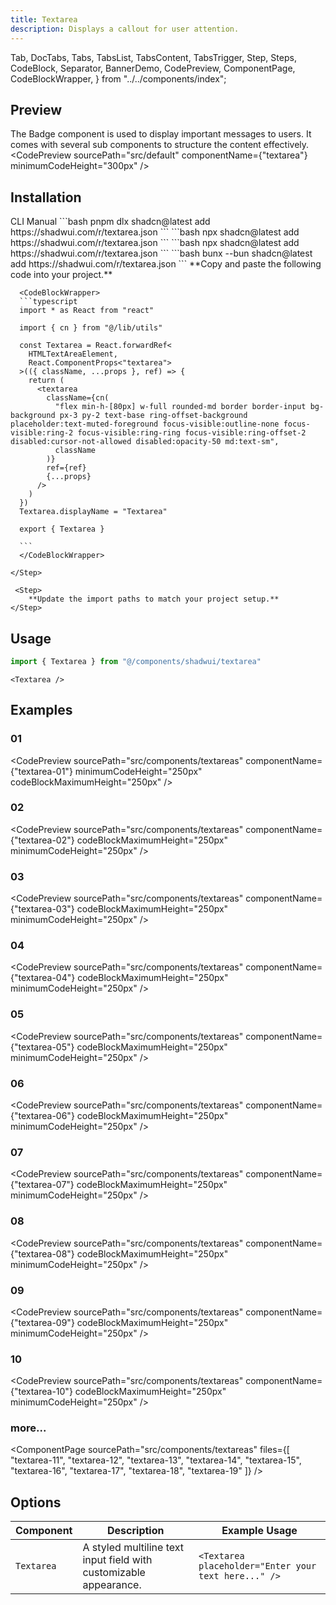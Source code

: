 ```yaml
---
title: Textarea
description: Displays a callout for user attention.
---
```


  Tab,
  DocTabs,
  Tabs,
  TabsList,
  TabsContent,
  TabsTrigger,
  Step,
  Steps,
  CodeBlock,
  Separator,
  BannerDemo,
  CodePreview,
  ComponentPage,
  CodeBlockWrapper,
} from "../../components/index";

## Preview
The Badge component is used to display important messages to users. It comes with several sub components to structure the content effectively.
<CodePreview
  sourcePath="src/default"
  componentName={"textarea"}
  minimumCodeHeight="300px"
/>

## Installation 
<Tabs defaultValue="cli">
  <TabsList className="pb-0 h-10 rounded-md bg-hidden">
    <TabsTrigger
      value="cli"
      className="rounded-sm px-2 py-1.5 data-[state=active]:text-chai data-[state=active]:underline data-[state=active]:underline-offset-10 data-[state=active]:decoration-3 hover:cursor-pointer data-[state=active]:bg-hidden data-[state=active]:shadow-none"
    >
      CLI
    </TabsTrigger>
    <TabsTrigger
      value="manual"
      className="rounded-sm px-2 py-1.5 data-[state=active]:text-chai data-[state=active]:underline data-[state=active]:underline-offset-10 data-[state=active]:decoration-3 hover:cursor-pointer data-[state=active]:bg-hidden data-[state=active]:shadow-none"
    >
      Manual
    </TabsTrigger>
  </TabsList>
  <Separator />
  <TabsContent value="cli" className="p-0 mt-0">
    <DocTabs items={["pnpm", "npm", "yarn", "bun"]}>
      <Tab value="pnpm">
        ```bash
        pnpm dlx shadcn@latest add https://shadwui.com/r/textarea.json
        ```
      </Tab>
      <Tab value="npm">
        ```bash
        npx shadcn@latest add https://shadwui.com/r/textarea.json
        ```
      </Tab>
      <Tab value="yarn">
        ```bash
        npx shadcn@latest add https://shadwui.com/r/textarea.json
        ```
      </Tab>
      <Tab value="bun">
        ```bash
        bunx --bun shadcn@latest add https://shadwui.com/r/textarea.json
        ```
      </Tab>
    </DocTabs>
  </TabsContent>

  <TabsContent value="manual" className="p-0 mt-0">
   <Steps>
    <Step>
      **Copy and paste the following code into your project.**

      <CodeBlockWrapper>
      ```typescript
      import * as React from "react"

      import { cn } from "@/lib/utils"

      const Textarea = React.forwardRef<
        HTMLTextAreaElement,
        React.ComponentProps<"textarea">
      >(({ className, ...props }, ref) => {
        return (
          <textarea
            className={cn(
              "flex min-h-[80px] w-full rounded-md border border-input bg-background px-3 py-2 text-base ring-offset-background placeholder:text-muted-foreground focus-visible:outline-none focus-visible:ring-2 focus-visible:ring-ring focus-visible:ring-offset-2 disabled:cursor-not-allowed disabled:opacity-50 md:text-sm",
              className
            )}
            ref={ref}
            {...props}
          />
        )
      })
      Textarea.displayName = "Textarea"

      export { Textarea }

      ```
      </CodeBlockWrapper>

    </Step>

     <Step>
        **Update the import paths to match your project setup.**
    </Step>
   </Steps>
  </TabsContent>
</Tabs>

## Usage
```jsx
import { Textarea } from "@/components/shadwui/textarea"
```

```tsx
<Textarea />
```

## Examples
### 01
<CodePreview
  sourcePath="src/components/textareas"
  componentName={"textarea-01"}
  minimumCodeHeight="250px"
  codeBlockMaximumHeight="250px"
/>

### 02
<CodePreview
  sourcePath="src/components/textareas"
  componentName={"textarea-02"}
  codeBlockMaximumHeight="250px"
  minimumCodeHeight="250px"
/>

### 03
<CodePreview
  sourcePath="src/components/textareas"
  componentName={"textarea-03"}
  codeBlockMaximumHeight="250px"
  minimumCodeHeight="250px"
/>

### 04
<CodePreview
  sourcePath="src/components/textareas"
  componentName={"textarea-04"}
  codeBlockMaximumHeight="250px"
  minimumCodeHeight="250px"
/>

### 05
<CodePreview
  sourcePath="src/components/textareas"
  componentName={"textarea-05"}
  codeBlockMaximumHeight="250px"
  minimumCodeHeight="250px"
/>

### 06
<CodePreview
  sourcePath="src/components/textareas"
  componentName={"textarea-06"}
  codeBlockMaximumHeight="250px"
  minimumCodeHeight="250px"
/>

### 07
<CodePreview
  sourcePath="src/components/textareas"
  componentName={"textarea-07"}
  codeBlockMaximumHeight="250px"
  minimumCodeHeight="250px"
/>

### 08
<CodePreview
  sourcePath="src/components/textareas"
  componentName={"textarea-08"}
  codeBlockMaximumHeight="250px"
  minimumCodeHeight="250px"
/>

### 09
<CodePreview
  sourcePath="src/components/textareas"
  componentName={"textarea-09"}
  codeBlockMaximumHeight="250px"
  minimumCodeHeight="250px"
/>

### 10
<CodePreview
  sourcePath="src/components/textareas"
  componentName={"textarea-10"}
  codeBlockMaximumHeight="250px"
  minimumCodeHeight="250px"
/>

### more...
<ComponentPage 
  sourcePath="src/components/textareas"
  files={[
    "textarea-11",
    "textarea-12",
    "textarea-13",
    "textarea-14",
    "textarea-15",
    "textarea-16",
    "textarea-17",
    "textarea-18",
    "textarea-19"
  ]}
/>

## Options
| Component | Description | Example Usage |
| --------- | ----------- | ------------- |
| `Textarea` | A styled multiline text input field with customizable appearance. | `<Textarea placeholder="Enter your text here..." />` |
